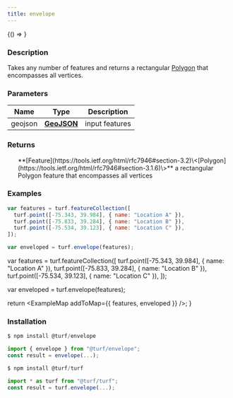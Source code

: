 ```yaml
---
title: envelope
---
```



<!-- Expose turf as global var for experimenting in the browser console -->

<BrowserOnly>{() => <WindowTurfGlobal turf={turf} />}</BrowserOnly>

### Description

Takes any number of features and returns a rectangular [Polygon](https://tools.ietf.org/html/rfc7946#section-3.1.6) that encompasses all vertices.

### Parameters

| Name    | Type                                                         | Description    |
| ------- | ------------------------------------------------------------ | -------------- |
| geojson | **[GeoJSON](https://tools.ietf.org/html/rfc7946#section-3)** | input features |

### Returns

<ul>
  **[Feature](https://tools.ietf.org/html/rfc7946#section-3.2)\<[Polygon](https://tools.ietf.org/html/rfc7946#section-3.1.6)\>** a rectangular Polygon feature that encompasses all vertices

</ul>

### Examples

```javascript
var features = turf.featureCollection([
  turf.point([-75.343, 39.984], { name: "Location A" }),
  turf.point([-75.833, 39.284], { name: "Location B" }),
  turf.point([-75.534, 39.123], { name: "Location C" }),
]);

var enveloped = turf.envelope(features);
```

  var features = turf.featureCollection([
    turf.point([-75.343, 39.984], { name: "Location A" }),
    turf.point([-75.833, 39.284], { name: "Location B" }),
    turf.point([-75.534, 39.123], { name: "Location C" }),
  ]);

  var enveloped = turf.envelope(features);

  return <ExampleMap addToMap={{ features, enveloped }} />;
}

<Map0 />

### Installation

```javascript
$ npm install @turf/envelope

import { envelope } from "@turf/envelope";
const result = envelope(...);
```

```javascript
$ npm install @turf/turf

import * as turf from "@turf/turf";
const result = turf.envelope(...);
```
